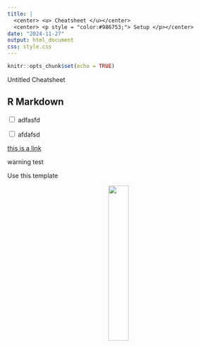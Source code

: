 ```yaml
---
title: |
  <center> <u> Cheatsheet </u></center>
  <center> <p style = "color:#986753;"> Setup </p></center>
date: "2024-11-27"
output: html_document
css: style.css
---
```


```r
knitr::opts_chunk$set(echo = TRUE)
```


::: {.title_block}
Untitled Cheatsheet
:::
## R Markdown

<input type="checkbox"> adfasfd 

<input type="checkbox"> afdafsd


[this is a link](https://www.itcrtraining.org/)

::: {.warning}
warning test
:::

:::{.github_button}
Use this template
:::

<center>
<a href="https://ottrproject.org">
  <img src="resources/images/basic_otter_water.png" width = 30%>
</a>
</center>
